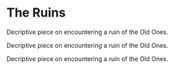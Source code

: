 # The Ruins

Decriptive piece on encountering a ruin of the Old Ones.

Decriptive piece on encountering a ruin of the Old Ones.

Decriptive piece on encountering a ruin of the Old Ones.